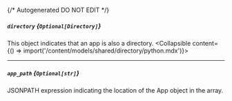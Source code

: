 {/* Autogenerated DO NOT EDIT  */}

##### `directory` *{`Optional[Directory]`}*
This object indicates that an app is also a directory.
<Collapsible content={() => import('/content/models/shared/directory/python.mdx')}>
</Collapsible>

---
##### `app_path` *{`Optional[str]`}*
JSONPATH expression indicating the location of the App object in the  array.

